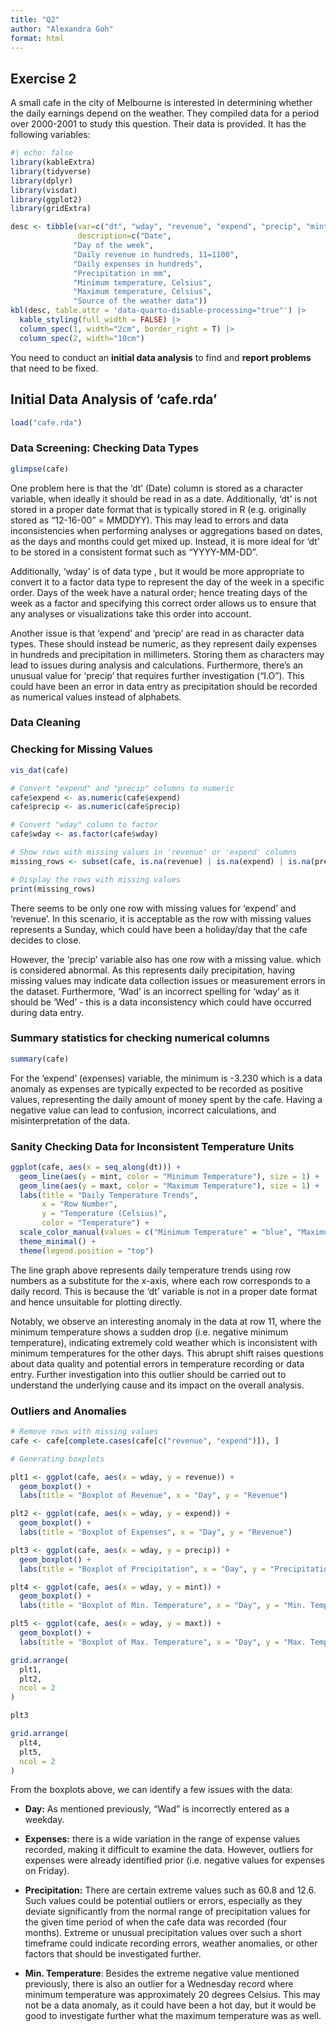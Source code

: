 ```yaml
---
title: "Q2"
author: "Alexandra Goh"
format: html
---
```


## Exercise 2

A small cafe in the city of Melbourne is interested in determining whether the daily earnings depend on the weather. They compiled data for a period over 2000-2001 to study this question. Their data is provided. It has the following variables:

```r
#| echo: false
library(kableExtra)
library(tidyverse)
library(dplyr)
library(visdat)
library(ggplot2)
library(gridExtra)

desc <- tibble(var=c("dt", "wday", "revenue", "expend", "precip", "mint", "maxt", "source"),
               description=c("Date", 
              "Day of the week",
              "Daily revenue in hundreds, 11=1100", 
              "Daily expenses in hundreds",
              "Precipitation in mm", 
              "Minimum temperature, Celsius",
              "Maximum temperature, Celsius",
              "Source of the weather data"))
kbl(desc, table.attr = 'data-quarto-disable-processing="true"') |> 
  kable_styling(full_width = FALSE) |>
  column_spec(1, width="2cm", border_right = T) |>
  column_spec(2, width="10cm")
```

You need to conduct an **initial data analysis** to find and **report problems** that need to be fixed.


## Initial Data Analysis of 'cafe.rda'

```r

load("cafe.rda")

```

### Data Screening: Checking Data Types

```r

glimpse(cafe)

```

One problem here is that the 'dt' (Date) column is stored as a character variable, when ideally it should be read in as a date. Additionally, 'dt' is not stored in a proper date format that is typically stored in R (e.g. originally stored as "12-16-00" = MMDDYY). This may lead to errors and data inconsistencies when performing analyses or aggregations based on dates, as the days and months could get mixed up. Instead, it is more ideal for 'dt' to be stored in a consistent format such as "YYYY-MM-DD".

Additionally, 'wday' is of data type <chr>, but it would be more appropriate to convert it to a factor data type to represent the day of the week in a specific order. Days of the week have a natural order; hence treating days of the week as a factor and specifying this correct order allows us to ensure that any analyses or visualizations take this order into account.

Another issue is that 'expend' and 'precip' are read in as character data types. These should instead be numeric, as they represent daily expenses in hundreds and precipitation in millimeters. Storing them as characters may lead to issues during analysis and calculations. Furthermore, there's an unusual value for 'precip' that requires further investigation ("I.O"). This could have been an error in data entry as precipitation should be recorded as numerical values instead of alphabets. 

### Data Cleaning

### Checking for Missing Values

```r

vis_dat(cafe)

```

```r

# Convert "expend" and "precip" columns to numeric
cafe$expend <- as.numeric(cafe$expend)
cafe$precip <- as.numeric(cafe$precip)

# Convert "wday" column to factor
cafe$wday <- as.factor(cafe$wday)

# Show rows with missing values in 'revenue' or 'expend' columns
missing_rows <- subset(cafe, is.na(revenue) | is.na(expend) | is.na(precip))

# Display the rows with missing values
print(missing_rows)

```

There seems to be only one row with missing values for 'expend' and 'revenue'. In this scenario, it is acceptable as the row with missing values represents a Sunday, which could have been a holiday/day that the cafe decides to close. 

However, the 'precip' variable also has one row with a missing value. which is considered abnormal. As this represents daily precipitation, having missing values may indicate data collection issues or measurement errors in the dataset. Furthermore, 'Wad' is an incorrect spelling for 'wday' as it should be 'Wed' - this is a data inconsistency which could have occurred during data entry.

### Summary statistics for checking numerical columns

```r

summary(cafe)

```

For the 'expend' (expenses) variable, the minimum is -3.230 which is a data anomaly as expenses are typically expected to be recorded as positive values, representing the daily amount of money spent by the cafe. Having a negative value can lead to confusion, incorrect calculations, and misinterpretation of the data.

### Sanity Checking Data for Inconsistent Temperature Units

```r

ggplot(cafe, aes(x = seq_along(dt))) +
  geom_line(aes(y = mint, color = "Minimum Temperature"), size = 1) +
  geom_line(aes(y = maxt, color = "Maximum Temperature"), size = 1) +
  labs(title = "Daily Temperature Trends",
       x = "Row Number",
       y = "Temperature (Celsius)",
       color = "Temperature") +
  scale_color_manual(values = c("Minimum Temperature" = "blue", "Maximum Temperature" = "red")) +
  theme_minimal() +
  theme(legend.position = "top")

```
The line graph above represents daily temperature trends using row numbers as a substitute for the x-axis, where each row corresponds to a daily record. This is because the 'dt' variable is not in a proper date format and hence unsuitable for plotting directly.

Notably, we observe an interesting anomaly in the data at row 11, where the minimum temperature shows a sudden drop (i.e. negative minimum temperature), indicating extremely cold weather which is inconsistent with minimum temperatures for the other days. This abrupt shift raises questions about data quality and potential errors in temperature recording or data entry. Further investigation into this outlier should be carried out to understand the underlying cause and its impact on the overall analysis.


### Outliers and Anomalies

```r

# Remove rows with missing values
cafe <- cafe[complete.cases(cafe[c("revenue", "expend")]), ]

# Generating boxplots 

plt1 <- ggplot(cafe, aes(x = wday, y = revenue)) +
  geom_boxplot() +
  labs(title = "Boxplot of Revenue", x = "Day", y = "Revenue")

plt2 <- ggplot(cafe, aes(x = wday, y = expend)) +
  geom_boxplot() +
  labs(title = "Boxplot of Expenses", x = "Day", y = "Revenue")

plt3 <- ggplot(cafe, aes(x = wday, y = precip)) +
  geom_boxplot() +
  labs(title = "Boxplot of Precipitation", x = "Day", y = "Precipitation")

plt4 <- ggplot(cafe, aes(x = wday, y = mint)) +
  geom_boxplot() +
  labs(title = "Boxplot of Min. Temperature", x = "Day", y = "Min. Temperature")

plt5 <- ggplot(cafe, aes(x = wday, y = maxt)) +
  geom_boxplot() +
  labs(title = "Boxplot of Max. Temperature", x = "Day", y = "Max. Temperature")

grid.arrange(
  plt1, 
  plt2,
  ncol = 2  
)

plt3

grid.arrange(
  plt4,
  plt5,
  ncol = 2  
)

```

From the boxplots above, we can identify a few issues with the data:

- **Day:** As mentioned previously, "Wad" is incorrectly entered as a weekday.

- **Expenses:** there is a wide variation in the range of expense values recorded, making it difficult to examine the data. However, outliers for expenses were already identified prior (i.e. negative values for expenses on Friday).

- **Precipitation:** There are certain extreme values such as 60.8 and 12.6. Such values could be potential outliers or errors, especially as they deviate significantly from the normal range of precipitation values for the given time period of when the cafe data was recorded (four months). Extreme or unusual precipitation values over such a short timeframe could indicate recording errors, weather anomalies, or other factors that should be investigated further.

- **Min. Temperature**: Besides the extreme negative value mentioned previously, there is also an outlier for a Wednesday record where minimum temperature was approximately 20 degrees Celsius. This may not be a data anomaly, as it could have been a hot day, but it would be good to investigate further what the maximum temperature was as well. 

